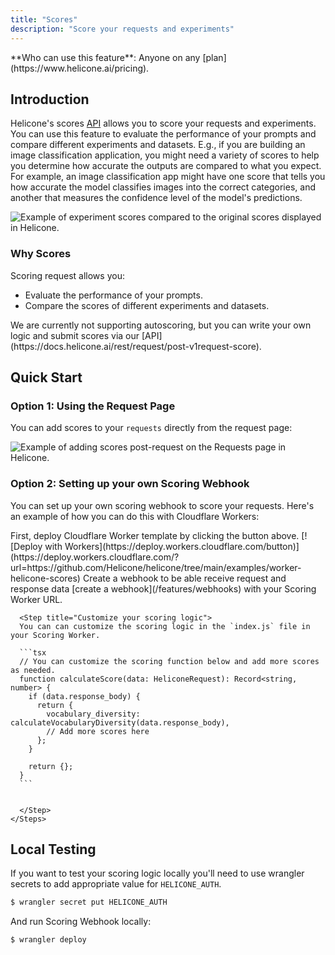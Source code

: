 ```yaml
---
title: "Scores"
description: "Score your requests and experiments"
---
```



<Info>
  **Who can use this feature**: Anyone on any
  [plan](https://www.helicone.ai/pricing).
</Info>

## Introduction

Helicone's scores [API](https://docs.helicone.ai/rest/request/post-v1request-score) allows you to score your requests and experiments. You can use this feature to evaluate the performance of your prompts and compare different experiments and datasets. E.g., if you are building an image classification application, you might need a variety of scores to help you determine how accurate the outputs are compared to what you expect. For example, an image classification app might have one score that tells you how accurate the model classifies images into the correct categories, and another that measures the confidence level of the model's predictions.

<Frame caption="Example: Experiment scores. ">
  <img src="/images/scores/example-experiment-scores.png" alt="Example of experiment scores compared to the original scores displayed in Helicone."/>
</Frame>

### Why Scores

Scoring request allows you:

- Evaluate the performance of your prompts.
- Compare the scores of different experiments and datasets.

<Info>
  We are currently not supporting autoscoring, but you can write your own logic
  and submit scores via our [API](https://docs.helicone.ai/rest/request/post-v1request-score).
</Info>

## Quick Start

### Option 1: Using the Request Page

You can add scores to your `requests` directly from the request page:

<Frame caption="Example: Adding scores on the request page. ">
  <img src="/images/scores/example-scores-request-page.png" alt="Example of adding scores post-request on the Requests page in Helicone."/>
</Frame>

### Option 2: Setting up your own Scoring Webhook

You can set up your own scoring webhook to score your requests. Here's an example of how you can do this with Cloudflare Workers:

<Tabs>
  <Tab title="Example">
    <Steps>
    <Step title="Deploy Worker">
    First, deploy Cloudflare Worker template by clicking the button above. [![Deploy with Workers](https://deploy.workers.cloudflare.com/button)](https://deploy.workers.cloudflare.com/?url=https://github.com/Helicone/helicone/tree/main/examples/worker-helicone-scores)
    </Step>
      <Step title="Create a Webhook">
     Create a webhook to be able receive request and response data [create a webhook](/features/webhooks) with your Scoring Worker URL.
      </Step>

      <Step title="Customize your scoring logic">
      You can can customize the scoring logic in the `index.js` file in your Scoring Worker.

      ```tsx
      // You can customize the scoring function below and add more scores as needed.
      function calculateScore(data: HeliconeRequest): Record<string, number> {
        if (data.response_body) {
          return {
            vocabulary_diversity: calculateVocabularyDiversity(data.response_body),
            // Add more scores here
          };
        }

        return {};
      }
      ```


      </Step>
    </Steps>

  </Tab>
</Tabs>

## Local Testing

If you want to test your scoring logic locally you'll need to use wrangler secrets to add appropriate value for `HELICONE_AUTH`.

```sh
$ wrangler secret put HELICONE_AUTH
```

And run Scoring Webhook locally:

```sh
$ wrangler deploy
```

<QuestionsSection />

